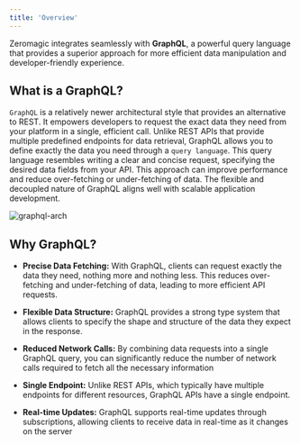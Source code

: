 ```yaml
---
title: 'Overview'
--- 
```


Zeromagic integrates seamlessly with **GraphQL**, a powerful query language that provides a superior approach for more efficient  data manipulation and developer-friendly experience.

## What is a GraphQL?

`GraphQL` is a relatively newer architectural style that provides an alternative to REST. It empowers developers to request the exact data they need from your platform in a single, efficient call. Unlike REST APIs that provide multiple predefined endpoints for data retrieval, GraphQL allows you to define exactly the data you need through a `query language`. This query language resembles writing a clear and concise request, specifying the desired data fields from your API. This approach can improve performance and reduce over-fetching or under-fetching of data. The flexible and decoupled nature of GraphQL aligns well with scalable application development.

![graphql-arch](/assets/images/graphql-arch.png)

## Why GraphQL?

- **Precise Data Fetching:** With GraphQL, clients can request exactly the data they need, nothing more and nothing less. This reduces over-fetching and under-fetching of data, leading to more efficient API requests.

- **Flexible Data Structure:** GraphQL provides a strong type system that allows clients to specify the shape and structure of the data they expect in the response. 

- **Reduced Network Calls:** By combining data requests into a single GraphQL query, you can significantly reduce the number of network calls required to fetch all the necessary information

- **Single Endpoint:** Unlike REST APIs, which typically have multiple endpoints for different resources, GraphQL APIs have a single endpoint.

- **Real-time Updates:** GraphQL supports real-time updates through subscriptions, allowing clients to receive data in real-time as it changes on the server